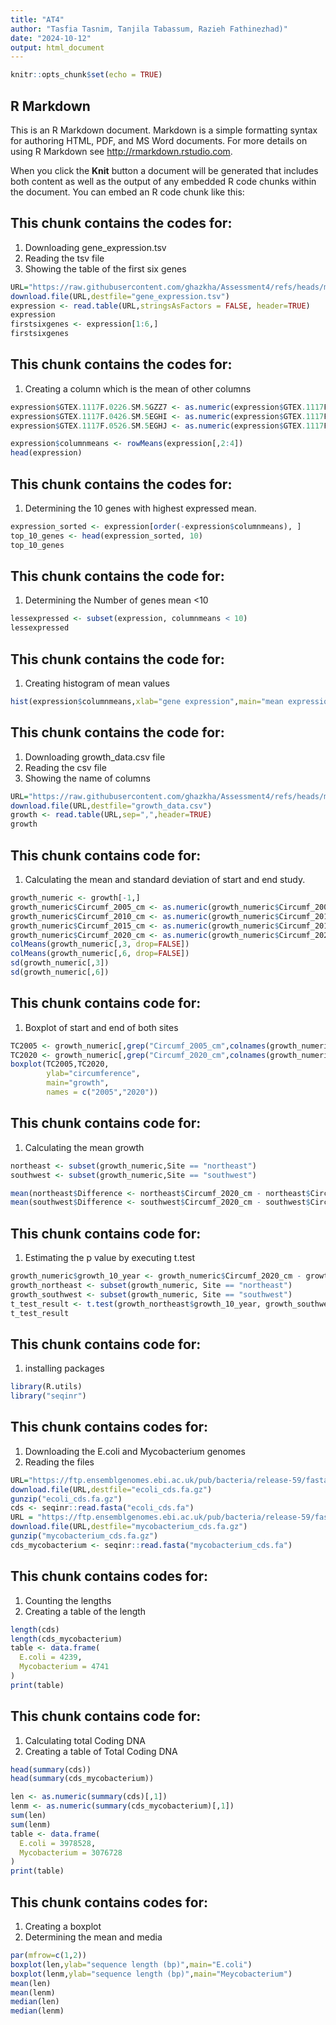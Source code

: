 ```yaml
---
title: "AT4"
author: "Tasfia Tasnim, Tanjila Tabassum, Razieh Fathinezhad)"
date: "2024-10-12"
output: html_document
---
```


```r
knitr::opts_chunk$set(echo = TRUE)
```

## R Markdown

This is an R Markdown document. Markdown is a simple formatting syntax for authoring HTML, PDF, and MS Word documents. For more details on using R Markdown see <http://rmarkdown.rstudio.com>.

When you click the **Knit** button a document will be generated that includes both content as well as the output of any embedded R code chunks within the document. You can embed an R code chunk like this:


## This chunk contains the codes for:
1. Downloading gene_expression.tsv
2. Reading the tsv file
3. Showing the table of the first six genes

```r
URL="https://raw.githubusercontent.com/ghazkha/Assessment4/refs/heads/main/gene_expression.tsv"
download.file(URL,destfile="gene_expression.tsv")
expression <- read.table(URL,stringsAsFactors = FALSE, header=TRUE)
expression
firstsixgenes <- expression[1:6,]
firstsixgenes

```

## This chunk contains the codes for:
1. Creating a column which is the mean of other columns
```r
expression$GTEX.1117F.0226.SM.5GZZ7 <- as.numeric(expression$GTEX.1117F.0226.SM.5GZZ7)
expression$GTEX.1117F.0426.SM.5EGHI <- as.numeric(expression$GTEX.1117F.0426.SM.5EGHI)
expression$GTEX.1117F.0526.SM.5EGHJ <- as.numeric(expression$GTEX.1117F.0526.SM.5EGHJ)

expression$columnmeans <- rowMeans(expression[,2:4])
head(expression)

```

## This chunk contains the codes for:
1. Determining the 10 genes with highest expressed mean.
```r
expression_sorted <- expression[order(-expression$columnmeans), ]
top_10_genes <- head(expression_sorted, 10)
top_10_genes
```

## This chunk contains the code for:
1. Determining the Number of genes mean <10
```r
lessexpressed <- subset(expression, columnmeans < 10)
lessexpressed

```

## This chunk contains the code for:
1. Creating histogram of mean values
```r
hist(expression$columnmeans,xlab="gene expression",main="mean expression")
```

## This chunk contains the code for:
1. Downloading growth_data.csv file
2. Reading the csv file
3. Showing the name of columns
```r
URL="https://raw.githubusercontent.com/ghazkha/Assessment4/refs/heads/main/growth_data.csv"
download.file(URL,destfile="growth_data.csv")
growth <- read.table(URL,sep=",",header=TRUE)
growth
```

## This chunk contains code for:
1. Calculating the mean and standard deviation of start and end study.
```r
growth_numeric <- growth[-1,]
growth_numeric$Circumf_2005_cm <- as.numeric(growth_numeric$Circumf_2005_cm)
growth_numeric$Circumf_2010_cm <- as.numeric(growth_numeric$Circumf_2010_cm)
growth_numeric$Circumf_2015_cm <- as.numeric(growth_numeric$Circumf_2015_cm)
growth_numeric$Circumf_2020_cm <- as.numeric(growth_numeric$Circumf_2020_cm)
colMeans(growth_numeric[,3, drop=FALSE])
colMeans(growth_numeric[,6, drop=FALSE])
sd(growth_numeric[,3])
sd(growth_numeric[,6])
```
## This chunk contains code for:
1. Boxplot of start and end of both sites
```r
TC2005 <- growth_numeric[,grep("Circumf_2005_cm",colnames(growth_numeric))]
TC2020 <- growth_numeric[,grep("Circumf_2020_cm",colnames(growth_numeric))]
boxplot(TC2005,TC2020,
        ylab="circumference",
        main="growth",
        names = c("2005","2020"))
```

## This chunk contains code for:
1. Calculating the mean growth
```r
northeast <- subset(growth_numeric,Site == "northeast")
southwest <- subset(growth_numeric,Site == "southwest")

mean(northeast$Difference <- northeast$Circumf_2020_cm - northeast$Circumf_2010_cm)
mean(southwest$Difference <- southwest$Circumf_2020_cm - southwest$Circumf_2010_cm)
```

## This chunk contains code for:
1. Estimating the p value by executing t.test
```r
growth_numeric$growth_10_year <- growth_numeric$Circumf_2020_cm - growth_numeric$Circumf_2010_cm
growth_northeast <- subset(growth_numeric, Site == "northeast")
growth_southwest <- subset(growth_numeric, Site == "southwest")
t_test_result <- t.test(growth_northeast$growth_10_year, growth_southwest$growth_10_year)
t_test_result

```



## This chunk contains code for:
1. installing packages
```r
library(R.utils)
library("seqinr")
```

## This chunk contains codes for:
1. Downloading the E.coli and Mycobacterium genomes
2. Reading the files
```r
URL="https://ftp.ensemblgenomes.ebi.ac.uk/pub/bacteria/release-59/fasta/bacteria_0_collection/escherichia_coli_str_k_12_substr_mg1655_gca_000005845/cds/Escherichia_coli_str_k_12_substr_mg1655_gca_000005845.ASM584v2.cds.all.fa.gz"
download.file(URL,destfile="ecoli_cds.fa.gz")
gunzip("ecoli_cds.fa.gz")
cds <- seqinr::read.fasta("ecoli_cds.fa")
URL = "https://ftp.ensemblgenomes.ebi.ac.uk/pub/bacteria/release-59/fasta/bacteria_4_collection/mycobacterium_tuberculosis_gca_001318445/cds/Mycobacterium_tuberculosis_gca_001318445.6505_5_10.cds.all.fa.gz"
download.file(URL,destfile="mycobacterium_cds.fa.gz")
gunzip("mycobacterium_cds.fa.gz")
cds_mycobacterium <- seqinr::read.fasta("mycobacterium_cds.fa")

```
## This chunk contains codes for:
1. Counting the lengths
2. Creating a table of the length
```r
length(cds)
length(cds_mycobacterium)
table <- data.frame(
  E.coli = 4239,
  Mycobacterium = 4741
)
print(table)


```
## This chunk contains code for:
1. Calculating total Coding DNA
2. Creating a table of Total Coding DNA
```r
head(summary(cds))
head(summary(cds_mycobacterium))

len <- as.numeric(summary(cds)[,1])
lenm <- as.numeric(summary(cds_mycobacterium)[,1])
sum(len)
sum(lenm)
table <- data.frame(
  E.coli = 3978528,
  Mycobacterium = 3076728
)
print(table)
```

## This chunk contains codes for:
1. Creating a boxplot
2. Determining the mean and media 
```r
par(mfrow=c(1,2)) 
boxplot(len,ylab="sequence length (bp)",main="E.coli")
boxplot(lenm,ylab="sequence length (bp)",main="Meycobacterium")
mean(len)
mean(lenm)
median(len)
median(lenm)

```

